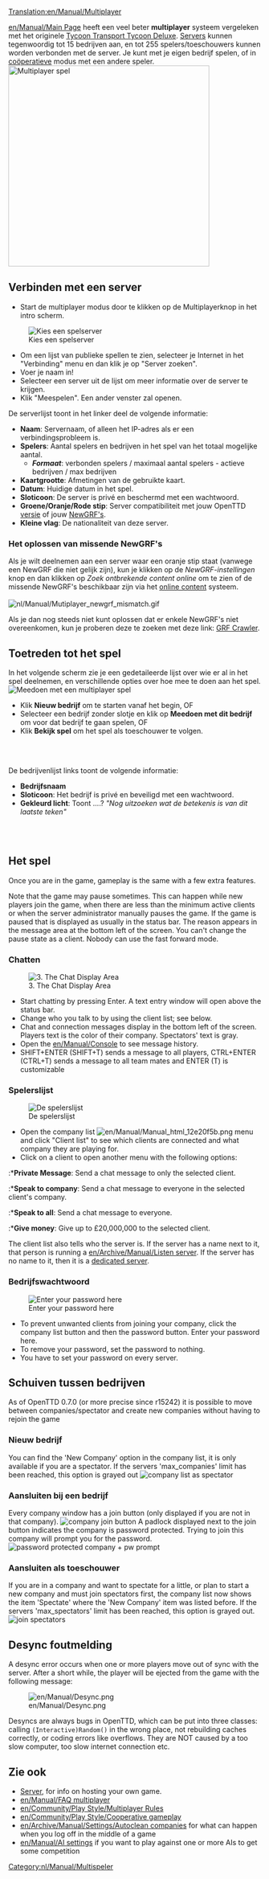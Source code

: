 [[Translation:en/Manual/Multiplayer]]
{{nl/Vertaling|en/Manual/Multiplayer|20}}

{{nl/Manual/Inhoudsopgave}}
[[en/Manual/Main Page]] heeft een veel beter '''multiplayer''' systeem vergeleken met het originele [https://www.wikipedia.org/wiki/Transport Tycoon Transport Tycoon Deluxe]. [[nl/Manual/Server|Servers]] kunnen tegenwoordig tot 15 bedrijven aan, en tot 255 spelers/toeschouwers kunnen worden verbonden met de server. Je kunt met je eigen bedrijf spelen, of in [[en/Community/Play Style/Cooperative gameplay|coöperatieve]] modus met een andere speler.
[[File:en/Manual/Mp screen.png|none|thumb|400px|Multiplayer spel]]

==Verbinden met een server==

*Start de multiplayer modus door te klikken op de Multiplayerknop in het intro scherm.
[[File:nl/Manual/Multiplayer server.gif|none|frame|Kies een spelserver]]
*Om een lijst van publieke spellen te zien, selecteer je Internet in het "Verbinding" menu en dan klik je op "Server zoeken".
*Voer je naam in!
*Selecteer een server uit de lijst om meer informatie over de server te krijgen.
*Klik "Meespelen". Een ander venster zal openen.


De serverlijst toont in het linker deel de volgende informatie:
*'''Naam''': Servernaam, of alleen het IP-adres als er een verbindingsprobleem is.
*'''Spelers''': Aantal spelers en bedrijven in het spel van het totaal mogelijke aantal.
** '''''Formaat''''': verbonden spelers / maximaal aantal spelers - actieve bedrijven / max bedrijven
*'''Kaartgrootte''': Afmetingen van de gebruikte kaart.
*'''Datum''': Huidige datum in het spel.
*'''Sloticoon''': De server is privé en beschermd met een wachtwoord.
*'''Groene/Oranje/Rode stip''': Server compatibiliteit met jouw OpenTTD [[en/Archive/Community/FAQ OpenTTD versions|versie]] of jouw [[nl/Manual/NewGRF|NewGRF's]].
*'''Kleine vlag''': De nationaliteit van deze server.

===Het oplossen van missende NewGRF's===
Als je wilt deelnemen aan een server waar een oranje stip staat (vanwege een NewGRF die niet gelijk zijn), kun je klikken op de ''NewGRF-instellingen'' knop en dan klikken op ''Zoek ontbrekende content online'' om te zien of de missende NewGRF's beschikbaar zijn via het [[nl/Manual/Online content|online content]] systeem.<br><br>
[[File:nl/Manual/Mutiplayer newgrf mismatch.gif]]

Als je dan nog steeds niet kunt oplossen dat er enkele NewGRF's niet overeenkomen, kun je proberen deze te zoeken met deze link: [http://grfcrawler.tt-forums.net/ GRF Crawler].

==Toetreden tot het spel==
In het volgende scherm zie je een gedetaileerde lijst over wie er al in het spel deelnemen, en verschillende opties over hoe mee te doen aan het spel.
[[File:nl/Manual/Multiplayer meedoen.gif|none|frame|Meedoen met een multiplayer spel]]
*Klik '''Nieuw bedrijf''' om te starten vanaf het begin, OF
*Selecteer een bedrijf zonder slotje en klik op '''Meedoen met dit bedrijf''' om voor dat bedrijf te gaan spelen, OF
*Klik '''Bekijk spel''' om het spel als toeschouwer te volgen.

<br><br>{{nl/Incompleet}}

De bedrijvenlijst links toont de volgende informatie:
*'''Bedrijfsnaam'''
*'''Sloticoon''': Het bedrijf is privé en beveiligd met een wachtwoord.
*'''Gekleurd licht''': Toont ....? ''"Nog uitzoeken wat de betekenis is van dit laatste teken"''

<br><br>{{nl/Actueel}}

==Het spel==
Once you are in the game, gameplay is the same with a few extra features.

Note that the game may pause sometimes. This can happen while new players join the game, when there are less than the minimum active clients or when the server administrator manually pauses the game. If the game is paused that is displayed as usually in the status bar. The reason appears in the message area at the bottom left of the screen. You can't change the pause state as a client. Nobody can use the fast forward mode.

===Chatten===
[[File:en/Manual/Ottdmulti9.png|center|frame|3. The Chat Display Area]]
*Start chatting by pressing Enter.  A text entry window will open above the status bar.
*Change who you talk to by using the client list; see below.
*Chat and connection messages display in the bottom left of the screen. Players text is the color of their company. Spectators' text is gray. 
*Open the [[en/Manual/Console]] to see message history.
*SHIFT+ENTER (SHIFT+T) sends a message to all players, CTRL+ENTER (CTRL+T) sends a message to all team mates and ENTER (T) is customizable

===Spelerslijst===
[[File:nl/Manual/Multiplayer spelerslijst.gif|none|frame|De spelerslijst]]
*Open the company list [[File:en/Manual/Manual html 12e20f5b.png]] menu and click "Client list" to see which clients are connected and what company they are playing for.
*Click on a client to open another menu with the following options:
:*'''Private Message''': Send a chat message to only the selected client.
:*'''Speak to company''': Send a chat message to everyone in the selected client's company.
:*'''Speak to all''': Send a chat message to everyone.
:*'''Give money''': Give up to £20,000,000 to the selected client.

The client list also tells who the server is. If the server has a name next to it, that person is running a [[en/Archive/Manual/Listen server]]. If the server has no name to it, then it is a [[en/Manual/Dedicated server|dedicated server]].

===Bedrijfswachtwoord===
[[File:en/Manual/Company password input box2.png|none|frame|Enter your password here]]
*To prevent unwanted clients from joining your company, click the company list button and then the password button.  Enter your password here.
*To remove your password, set the password to nothing.
*You have to set your password on every server.

==Schuiven tussen bedrijven==
As of OpenTTD 0.7.0 (or more precise since r15242) it is possible to move between companies/spectator and create new companies without having to rejoin the game

===Nieuw bedrijf===
You can find the 'New Company' option in the company list, it is only available if you are a spectator. If the servers 'max_companies' limit has been reached, this option is grayed out
[[File:en/Manual/Move company create.png|none|frame|company list as spectator]]

===Aansluiten bij een bedrijf===
Every company window has a join button (only displayed if you are not in that company).
[[File:en/Manual/Move company join.png|none|frame|company join button]]
A padlock displayed next to the join button indicates the company is password protected. Trying to join this company will prompt you for the password.
[[File:en/Manual/Move company join pwprompt.png|none|frame|password protected company + pw prompt]]

===Aansluiten als toeschouwer===
If you are in a company and want to spectate for a little, or plan to start a new company and must join spectators first, the company list now shows the item 'Spectate' where the 'New Company' item was listed before.
If the servers 'max_spectators' limit has been reached, this option is grayed out.
[[File:en/Manual/Move spectate.png|none|frame|join spectators]]

==Desync foutmelding==
A desync error occurs when one or more players move out of sync with the server. After a short while, the player will be ejected from the game with the following message:

[[File:en/Manual/Desync.png]]

Desyncs are always bugs in OpenTTD, which can be put into three classes: calling <code>(Interactive)Random()</code> in the wrong place, not rebuilding caches correctly, or coding errors like overflows. They are NOT caused by a too slow computer, too slow internet connection etc.

==Zie ook==
*[[nl/Manual/Server|Server]], for info on hosting your own game.
*[[en/Manual/FAQ multiplayer]]
*[[en/Community/Play Style/Multiplayer Rules]]
*[[en/Community/Play Style/Cooperative gameplay]]
*[[en/Archive/Manual/Settings/Autoclean companies]] for what can happen when you log off in the middle of a game
*[[en/Manual/AI settings]] if you want to play against one or more AIs to get some competition

[[Category:nl/Manual/Multispeler]]